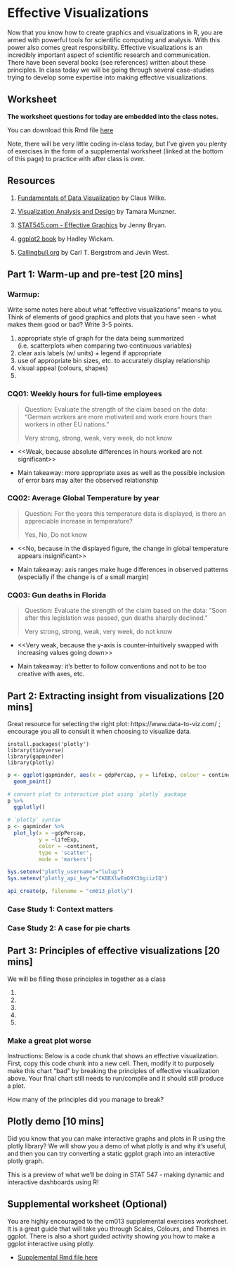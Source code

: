 # Effective Visualizations

Now that you know how to create graphics and visualizations in R, you are armed with powerful tools for scientific computing and analysis. With this power also comes great responsibility. Effective visualizations is an incredibly important aspect of scientific research and communication. There have been several books (see references) written about these principles. In class today we will be going through several case-studies trying to develop some expertise into making effective visualizations. 

## Worksheet

**The worksheet questions for today are embedded into the class notes.**

You can download this Rmd file [here](https://github.com/STAT545-UBC/Classroom/raw/master/cm013.Rmd)

Note, there will be very little coding in-class today, but I've given you plenty of exercises in the form of a supplemental worksheet (linked at the bottom of this page) to practice with after class is over.

## Resources

1. [Fundamentals of Data Visualization](https://serialmentor.com/dataviz/introduction.html) by Claus Wilke.

1. [Visualization Analysis and Design](https://www-taylorfrancis-com.ezproxy.library.ubc.ca/books/9780429088902) by Tamara Munzner.

1. [STAT545.com - Effective Graphics](https://stat545.com/effective-graphs.html) by Jenny Bryan.

1. [ggplot2 book](https://ggplot2-book.org) by Hadley Wickam.

1. [Callingbull.org](https://callingbull.org/tools.html) by Carl T. Bergstrom and Jevin West.

## Part 1: Warm-up and pre-test [20 mins]

### Warmup:

Write some notes here about what "effective visualizations" means to you. Think of elements of good graphics and plots that you have seen - what makes them good or bad? Write 3-5 points.

1. appropriate style of graph for the data being summarized (i.e. scatterplots when comparing two continuous variables)
2. clear axis labels (w/ units) + legend if appropriate
3. use of appropriate bin sizes, etc. to accurately display relationship
4. visual appeal (colours, shapes)
5.

### CQ01: Weekly hours for full-time employees

> Question: Evaluate the strength of the claim based on the data: "German workers are more motivated and work more hours than workers in other EU nations."
>
> Very strong, strong, weak, very week, do not know

- <<Weak, because absolute differences in hours worked are not significant>>

- Main takeaway: more appropriate axes as well as the possible inclusion of error bars may alter the observed relationship 

### CQ02: Average Global Temperature by year

> Question: For the years this temperature data is displayed, is there an appreciable increase in temperature?
> 
> Yes, No, Do not know

- <<No, because in the displayed figure, the change in global temperature appears insignificant>>

- Main takeaway: axis ranges make huge differences in observed patterns (especially if the change is of a small margin)

### CQ03: Gun deaths in Florida

> Question: Evaluate the strength of the claim based on the data: “Soon after this legislation was passed, gun deaths sharply declined."
>
> Very strong, strong, weak, very week, do not know

- <<Very weak, because the y-axis is counter-intuitively swapped with increasing values going down>>

- Main takeaway: it's better to follow conventions and not to be too creative with axes, etc.

## Part 2: Extracting insight from visualizations  [20 mins]

Great resource for selecting the right plot: https://www.data-to-viz.com/ ; encourage you all to consult it when choosing to visualize data.

```
install.packages('plotly')
library(tidyverse)
library(gapminder)
library(plotly)
```

```{r}
p <- ggplot(gapminder, aes(x = gdpPercap, y = lifeExp, colour = continent)) +
  geom_point()

# convert plot to interactive plot using `plotly` package
p %>%
  ggplotly()

# `plotly` syntax
p <- gapminder %>%
  plot_ly(x = ~gdpPercap,
          y = ~lifeExp,
          color = ~continent,
          type = 'scatter',
          mode = 'markers')

Sys.setenv("plotly_username"="lulup")
Sys.setenv("plotly_api_key"="CK8EXlwEmO9Y3bgiizIQ")

api_create(p, filename = "cm013_plotly")
```

### Case Study 1: Context matters

### Case Study 2: A case for pie charts

## Part 3: Principles of effective visualizations [20 mins]

We will be filling these principles in together as a class

1. 
1. 
1. 
1. 
1. 

### Make a great plot worse

Instructions: Below is a code chunk that shows an effective visualization. First, copy this code chunk into a new cell. Then, modify it to purposely make this chart "bad" by breaking the principles of effective visualization above. Your final chart still needs to run/compile and it should still produce a plot. 

How many of the principles did you manage to break?

## Plotly demo [10 mins]

Did you know that you can make interactive graphs and plots in R using the plotly library? We will show you a demo of what plotly is and why it's useful, and then you can try converting a static ggplot graph into an interactive plotly graph.

This is a preview of what we'll be doing in STAT 547 - making dynamic and interactive dashboards using R!

## Supplemental worksheet (Optional)

You are highly encouraged to the cm013 supplemental exercises worksheet. It is a great guide that will take you through Scales, Colours, and Themes in ggplot. There is also a short guided activity showing you how to make a ggplot interactive using plotly.

- [Supplemental Rmd file here](https://raw.githubusercontent.com/STAT545-UBC/Classroom/master/tutorials/cm013-supplemental.Rmd)
